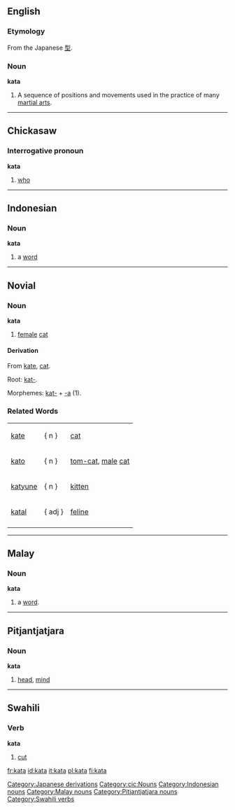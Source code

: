 ==English==
{{wikipedia}}
===Etymology===
From the Japanese [[型]].
===Noun===
'''kata'''
#A sequence of positions and movements used in the practice of many [[martial art]]s.

[[Category:Japanese derivations]]

----

==Chickasaw==
===Interrogative pronoun===
'''kata'''
# [[who]]
[[Category:cic:Nouns]]


----

==Indonesian==
===Noun===
'''kata'''

# a [[word]]

[[Category:Indonesian nouns]]


----
==Novial==
===Noun===
'''kata'''
#[[female]] [[cat]]
====Derivation====
From [[kate]], [[cat]].

Root: [[kat-]].

Morphemes: [[kat-]] + [[-a]] (1).

===Related Words===
{|
|[[kate]] ||   { n }   ||[[cat]]
|-
|[[kato]] ||   { n }   || [[tom-cat]], [[male]] [[cat]]
|-
|[[katyune]] ||   { n }   || [[kitten]]
|-
|[[katal]] ||   { adj }   || [[feline]]
|-
|}


----
==Malay==
===Noun===
'''kata'''

# a [[word]].
[[Category:Malay nouns]]


----
==Pitjantjatjara==
===Noun===
'''kata'''

# [[head]], [[mind]]
[[Category:Pitjantjatjara nouns]]


----

==Swahili==

===Verb===
'''kata'''

#[[cut]]

[[Category:Swahili verbs]]

[[fr:kata]]
[[id:kata]]
[[it:kata]]
[[pl:kata]]
[[fi:kata]]